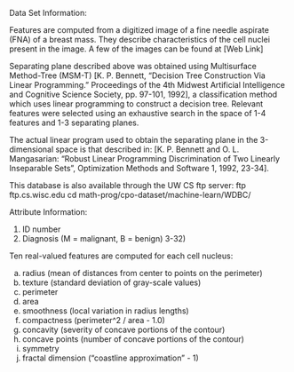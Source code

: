 Data Set Information:

Features are computed from a digitized image of a fine needle aspirate (FNA) of a breast mass. They describe characteristics of the cell nuclei present in the image. A few of the images can be found at [Web Link]

Separating plane described above was obtained using Multisurface Method-Tree (MSM-T) [K. P. Bennett, "Decision Tree Construction Via Linear Programming." Proceedings of the 4th Midwest Artificial Intelligence and Cognitive Science Society, pp. 97-101, 1992], a classification method which uses linear programming to construct a decision tree. Relevant features were selected using an exhaustive search in the space of 1-4 features and 1-3 separating planes.

The actual linear program used to obtain the separating plane in the 3-dimensional space is that described in: [K. P. Bennett and O. L. Mangasarian: "Robust Linear Programming Discrimination of Two Linearly Inseparable Sets", Optimization Methods and Software 1, 1992, 23-34].

This database is also available through the UW CS ftp server:
ftp ftp.cs.wisc.edu
cd math-prog/cpo-dataset/machine-learn/WDBC/

Attribute Information:

1) ID number
2) Diagnosis (M = malignant, B = benign)
3-32)

Ten real-valued features are computed for each cell nucleus:

a) radius (mean of distances from center to points on the perimeter)
b) texture (standard deviation of gray-scale values)
c) perimeter
d) area
e) smoothness (local variation in radius lengths)
f) compactness (perimeter^2 / area - 1.0)
g) concavity (severity of concave portions of the contour)
h) concave points (number of concave portions of the contour)
i) symmetry
j) fractal dimension ("coastline approximation" - 1)
